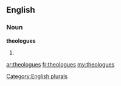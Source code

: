==English==

===Noun===
'''theologues'''

# {{plural of|[[theologue]]}}

[[Category:English plurals]]

[[ar:theologues]]
[[fr:theologues]]
[[my:theologues]]